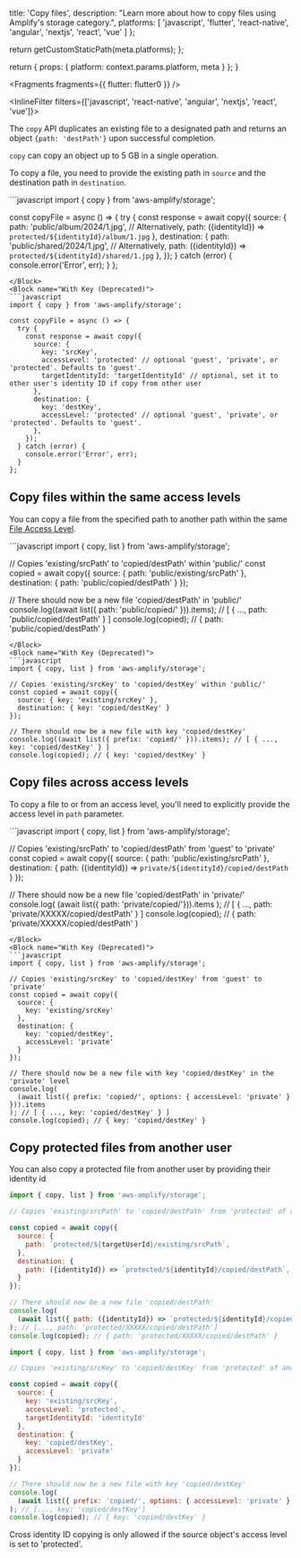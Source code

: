 
  title: 'Copy files',
  description: "Learn more about how to copy files using Amplify's storage category.",
  platforms: [
    'javascript',
    'flutter',
    'react-native',
    'angular',
    'nextjs',
    'react',
    'vue'
  ]
};

  return getCustomStaticPath(meta.platforms);
};

  return {
    props: {
      platform: context.params.platform,
      meta
    }
  };
}


<Fragments fragments={{ flutter: flutter0 }} />

<InlineFilter filters={['javascript', 'react-native', 'angular', 'nextjs', 'react', 'vue']}>

The `copy` API duplicates an existing file to a designated path and returns an object `{path: 'destPath'}` upon successful completion.

<Callout>

`copy` can copy an object up to 5 GB in a single operation.

</Callout>

To copy a file, you need to provide the existing path in `source` and the destination path in `destination`.

<BlockSwitcher>
<Block name="With Path (Above v6.2.0)">
```javascript
import { copy } from 'aws-amplify/storage';

const copyFile = async () => {
  try {
    const response = await copy({
      source: {
        path: 'public/album/2024/1.jpg',
        // Alternatively, path: ({identityId}) => `protected/${identityId}/album/1.jpg`
      },
      destination: {
        path: 'public/shared/2024/1.jpg',
        // Alternatively, path: ({identityId}) => `protected/${identityId}/shared/1.jpg`
      },
    });
  } catch (error) {
    console.error('Error', err);
  }
};
```
</Block>
<Block name="With Key (Deprecated)">
```javascript
import { copy } from 'aws-amplify/storage';

const copyFile = async () => {
  try {
    const response = await copy({
      source: {
        key: 'srcKey',
        accessLevel: 'protected' // optional 'guest', 'private', or 'protected'. Defaults to 'guest'.
        targetIdentityId: 'targetIdentityId' // optional, set it to other user's identity ID if copy from other user
      },
      destination: {
        key: 'destKey',
        accessLevel: 'protected' // optional 'guest', 'private', or 'protected'. Defaults to 'guest'.
      },
    });
  } catch (error) {
    console.error('Error', err);
  }
};
```
</Block>
</BlockSwitcher>

## Copy files within the same access levels

You can copy a file from the specified path to another path within the same [File Access Level](/[platform]/build-a-backend/storage/configure-access/).

<BlockSwitcher>
<Block name="With Path (Above v6.2.0)">
```javascript
import { copy, list } from 'aws-amplify/storage';

// Copies 'existing/srcPath' to 'copied/destPath' within 'public/'
const copied = await copy({
  source: { path: 'public/existing/srcPath' },
  destination: { path: 'public/copied/destPath' }
});

// There should now be a new file 'copied/destPath' in 'public/'
console.log((await list({ path: 'public/copied/' })).items); // [ { ..., path: 'public/copied/destPath' } ]
console.log(copied); // { path: 'public/copied/destPath' }
```
</Block>
<Block name="With Key (Deprecated)">
```javascript
import { copy, list } from 'aws-amplify/storage';

// Copies 'existing/srcKey' to 'copied/destKey' within 'public/'
const copied = await copy({
  source: { key: 'existing/srcKey' },
  destination: { key: 'copied/destKey' }
});

// There should now be a new file with key 'copied/destKey'
console.log((await list({ prefix: 'copied/' })).items); // [ { ..., key: 'copied/destKey' } ]
console.log(copied); // { key: 'copied/destKey' }
```
</Block>
</BlockSwitcher>

## Copy files across access levels

To copy a file to or from an access level, you'll need to explicitly provide the access level in `path` parameter.

<BlockSwitcher>
<Block name="With Path (Above v6.2.0)">
```javascript
import { copy, list } from 'aws-amplify/storage';

// Copies 'existing/srcPath' to 'copied/destPath' from 'guest' to 'private'
const copied = await copy({
  source: {
    path: 'public/existing/srcPath'
  },
  destination: {
    path: ({identityId}) => `private/${identityId}/copied/destPath`
  }
});

// There should now be a new file 'copied/destPath' in 'private/'
console.log(
  (await list({ path: 'private/copied/'})).items
); // [ { ..., path: 'private/XXXXX/copied/destPath' } ]
console.log(copied); // { path: 'private/XXXXX/copied/destPath' }
```
</Block>
<Block name="With Key (Deprecated)">
```javascript
import { copy, list } from 'aws-amplify/storage';

// Copies 'existing/srcKey' to 'copied/destKey' from 'guest' to 'private'
const copied = await copy({
  source: {
    key: 'existing/srcKey'
  },
  destination: {
    key: 'copied/destKey',
    accessLevel: 'private'
  }
});

// There should now be a new file with key 'copied/destKey' in the 'private' level
console.log(
  (await list({ prefix: 'copied/', options: { accessLevel: 'private' } })).items
); // [ { ..., key: 'copied/destKey' } ]
console.log(copied); // { key: 'copied/destKey' }
```
</Block>
</BlockSwitcher>

## Copy protected files from another user

You can also copy a protected file from another user by providing their identity id

<BlockSwitcher>
<Block name="With Path (Above v6.2.0)">

```javascript
import { copy, list } from 'aws-amplify/storage';

// Copies 'existing/srcPath' to 'copied/destPath' from 'protected' of another user to 'protected' of the current authenticated user

const copied = await copy({
  source: {
    path: `protected/${targetUserId}/existing/srcPath`,
  },
  destination: {
    path: ({identityId}) => `protected/${identityId}/copied/destPath`,
  }
});

// There should now be a new file 'copied/destPath'
console.log(
  (await list({ path: ({identityId}) => `protected/${identityId}/copied/`})).items
); // [..., path: 'protected/XXXXX/copied/destPath']
console.log(copied); // { path: 'protected/XXXXX/copied/destPath' }
```
</Block>
<Block name="With Key (Deprecated)">

```javascript
import { copy, list } from 'aws-amplify/storage';

// Copies 'existing/srcKey' to 'copied/destKey' from 'protected' of another user to 'private' of the current authenticated user

const copied = await copy({
  source: {
    key: 'existing/srcKey',
    accessLevel: 'protected',
    targetIdentityId: 'identityId'
  },
  destination: {
    key: 'copied/destKey',
    accessLevel: 'private'
  }
});

// There should now be a new file with key 'copied/destKey'
console.log(
  (await list({ prefix: 'copied/', options: { accessLevel: 'private' } })).items
); // [..., key: 'copied/destKey']
console.log(copied); // { key: 'copied/destKey' }
```
</Block>
</BlockSwitcher>

<Callout>
Cross identity ID copying is only allowed if the source object's access level is set to 'protected'.
</Callout>

</InlineFilter>
